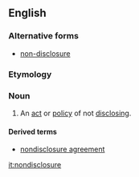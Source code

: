 ==English==
===Alternative forms===
*[[non-disclosure]]

===Etymology===
{{prefix|non|disclosure|lang=en}}

===Noun===
{{en-noun}}
# An [[act]] or [[policy]] of not [[disclose|disclosing]].

====Derived terms====
*[[nondisclosure agreement]]

[[it:nondisclosure]]